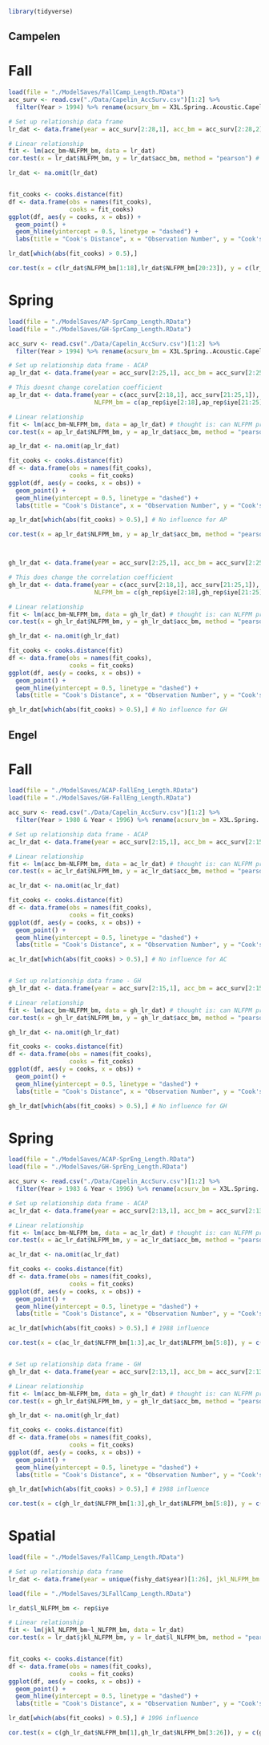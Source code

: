 ```r
library(tidyverse)
```


## Campelen

# Fall

```r
load(file = "./ModelSaves/FallCamp_Length.RData")
acc_surv <- read.csv("./Data/Capelin_AccSurv.csv")[1:2] %>% 
  filter(Year > 1994) %>% rename(acsurv_bm = X3L.Spring..Acoustic.Capelin.Biomass..kt.)

# Set up relationship data frame
lr_dat <- data.frame(year = acc_surv[2:28,1], acc_bm = acc_surv[2:28,2], NLFPM_bm = rep$iye) #have to go y+1 

# Linear relationship 
fit <- lm(acc_bm~NLFPM_bm, data = lr_dat)
cor.test(x = lr_dat$NLFPM_bm, y = lr_dat$acc_bm, method = "pearson") # p-values < 0.05: acoustic and NLFPM are significantly correlated 

lr_dat <- na.omit(lr_dat)


fit_cooks <- cooks.distance(fit)
df <- data.frame(obs = names(fit_cooks),
                 cooks = fit_cooks)
ggplot(df, aes(y = cooks, x = obs)) +
  geom_point() +
  geom_hline(yintercept = 0.5, linetype = "dashed") +
  labs(title = "Cook's Distance", x = "Observation Number", y = "Cook's")

lr_dat[which(abs(fit_cooks) > 0.5),]

cor.test(x = c(lr_dat$NLFPM_bm[1:18],lr_dat$NLFPM_bm[20:23]), y = c(lr_dat$acc_bm[1:18],lr_dat$acc_bm[20:23]), method = "pearson")

```

# Spring

```r
load(file = "./ModelSaves/AP-SprCamp_Length.RData")
load(file = "./ModelSaves/GH-SprCamp_Length.RData")

acc_surv <- read.csv("./Data/Capelin_AccSurv.csv")[1:2] %>% 
  filter(Year > 1994) %>% rename(acsurv_bm = X3L.Spring..Acoustic.Capelin.Biomass..kt.)

# Set up relationship data frame - ACAP
ap_lr_dat <- data.frame(year = acc_surv[2:25,1], acc_bm = acc_surv[2:25,2], NLFPM_bm = ap_rep$iye)

# This doesnt change corelation coefficient 
ap_lr_dat <- data.frame(year = c(acc_surv[2:18,1], acc_surv[21:25,1]), acc_bm = c(acc_surv[2:18,2], acc_surv[21:25,2]), 
                        NLFPM_bm = c(ap_rep$iye[2:18],ap_rep$iye[21:25]))

# Linear relationship 
fit <- lm(acc_bm~NLFPM_bm, data = ap_lr_dat) # thought is: can NLFPM predict acoustic survey accurately
cor.test(x = ap_lr_dat$NLFPM_bm, y = ap_lr_dat$acc_bm, method = "pearson") # p-values < 0.05: acoustic and NLFPM are significantly correlated 

ap_lr_dat <- na.omit(ap_lr_dat)

fit_cooks <- cooks.distance(fit)
df <- data.frame(obs = names(fit_cooks),
                 cooks = fit_cooks)
ggplot(df, aes(y = cooks, x = obs)) +
  geom_point() +
  geom_hline(yintercept = 0.5, linetype = "dashed") +
  labs(title = "Cook's Distance", x = "Observation Number", y = "Cook's")

ap_lr_dat[which(abs(fit_cooks) > 0.5),] # No influence for AP

cor.test(x = ap_lr_dat$NLFPM_bm, y = ap_lr_dat$acc_bm, method = "pearson")



gh_lr_dat <- data.frame(year = acc_surv[2:25,1], acc_bm = acc_surv[2:25,2], NLFPM_bm = gh_rep$iye)

# This does change the correlation coefficient
gh_lr_dat <- data.frame(year = c(acc_surv[2:18,1], acc_surv[21:25,1]), acc_bm = c(acc_surv[2:18,2], acc_surv[21:25,2]), 
                        NLFPM_bm = c(gh_rep$iye[2:18],gh_rep$iye[21:25]))

# Linear relationship 
fit <- lm(acc_bm~NLFPM_bm, data = gh_lr_dat) # thought is: can NLFPM predict acoustic survey accurately
cor.test(x = gh_lr_dat$NLFPM_bm, y = gh_lr_dat$acc_bm, method = "pearson") # p-values < 0.05: acoustic and NLFPM are significantly correlated 

gh_lr_dat <- na.omit(gh_lr_dat)

fit_cooks <- cooks.distance(fit)
df <- data.frame(obs = names(fit_cooks),
                 cooks = fit_cooks)
ggplot(df, aes(y = cooks, x = obs)) +
  geom_point() +
  geom_hline(yintercept = 0.5, linetype = "dashed") +
  labs(title = "Cook's Distance", x = "Observation Number", y = "Cook's")

gh_lr_dat[which(abs(fit_cooks) > 0.5),] # No influence for GH


```


## Engel

# Fall

```r
load(file = "./ModelSaves/ACAP-FallEng_Length.RData")
load(file = "./ModelSaves/GH-FallEng_Length.RData")

acc_surv <- read.csv("./Data/Capelin_AccSurv.csv")[1:2] %>% 
  filter(Year > 1980 & Year < 1996) %>% rename(acsurv_bm = X3L.Spring..Acoustic.Capelin.Biomass..kt.) 

# Set up relationship data frame - ACAP
ac_lr_dat <- data.frame(year = acc_surv[2:15,1], acc_bm = acc_surv[2:15,2], NLFPM_bm = ac_rep$iye) #have to y+1

# Linear relationship 
fit <- lm(acc_bm~NLFPM_bm, data = ac_lr_dat) # thought is: can NLFPM predict acoustic survey accurately
cor.test(x = ac_lr_dat$NLFPM_bm, y = ac_lr_dat$acc_bm, method = "pearson") # p-values < 0.05: acoustic and NLFPM are significantly correlated 

ac_lr_dat <- na.omit(ac_lr_dat)

fit_cooks <- cooks.distance(fit)
df <- data.frame(obs = names(fit_cooks),
                 cooks = fit_cooks)
ggplot(df, aes(y = cooks, x = obs)) +
  geom_point() +
  geom_hline(yintercept = 0.5, linetype = "dashed") +
  labs(title = "Cook's Distance", x = "Observation Number", y = "Cook's")

ac_lr_dat[which(abs(fit_cooks) > 0.5),] # No influence for AC


# Set up relationship data frame - GH
gh_lr_dat <- data.frame(year = acc_surv[2:15,1], acc_bm = acc_surv[2:15,2], NLFPM_bm = gh_rep$iye)

# Linear relationship 
fit <- lm(acc_bm~NLFPM_bm, data = gh_lr_dat) # thought is: can NLFPM predict acoustic survey accurately
cor.test(x = gh_lr_dat$NLFPM_bm, y = gh_lr_dat$acc_bm, method = "pearson") # p-values < 0.05: acoustic and NLFPM are significantly correlated 

gh_lr_dat <- na.omit(gh_lr_dat)

fit_cooks <- cooks.distance(fit)
df <- data.frame(obs = names(fit_cooks),
                 cooks = fit_cooks)
ggplot(df, aes(y = cooks, x = obs)) +
  geom_point() +
  geom_hline(yintercept = 0.5, linetype = "dashed") +
  labs(title = "Cook's Distance", x = "Observation Number", y = "Cook's")

gh_lr_dat[which(abs(fit_cooks) > 0.5),] # No influence for GH

```

# Spring

```r
load(file = "./ModelSaves/ACAP-SprEng_Length.RData")
load(file = "./ModelSaves/GH-SprEng_Length.RData")

acc_surv <- read.csv("./Data/Capelin_AccSurv.csv")[1:2] %>% 
  filter(Year > 1983 & Year < 1996) %>% rename(acsurv_bm = X3L.Spring..Acoustic.Capelin.Biomass..kt.)

# Set up relationship data frame - ACAP
ac_lr_dat <- data.frame(year = acc_surv[2:13,1], acc_bm = acc_surv[2:13,2], NLFPM_bm = c(ac_rep$iye[12], ac_rep$iye[1:11])) #have to y+1

# Linear relationship 
fit <- lm(acc_bm~NLFPM_bm, data = ac_lr_dat) # thought is: can NLFPM predict acoustic survey accurately
cor.test(x = ac_lr_dat$NLFPM_bm, y = ac_lr_dat$acc_bm, method = "pearson") # p-values < 0.05: acoustic and NLFPM are significantly correlated 

ac_lr_dat <- na.omit(ac_lr_dat)

fit_cooks <- cooks.distance(fit)
df <- data.frame(obs = names(fit_cooks),
                 cooks = fit_cooks)
ggplot(df, aes(y = cooks, x = obs)) +
  geom_point() +
  geom_hline(yintercept = 0.5, linetype = "dashed") +
  labs(title = "Cook's Distance", x = "Observation Number", y = "Cook's")

ac_lr_dat[which(abs(fit_cooks) > 0.5),] # 1988 influence

cor.test(x = c(ac_lr_dat$NLFPM_bm[1:3],ac_lr_dat$NLFPM_bm[5:8]), y = c(ac_lr_dat$acc_bm[1:3],ac_lr_dat$acc_bm[5:8]), method = "pearson")


# Set up relationship data frame - GH
gh_lr_dat <- data.frame(year = acc_surv[2:13,1], acc_bm = acc_surv[2:13,2], NLFPM_bm = c(gh_rep$iye[12], gh_rep$iye[1:11]))

# Linear relationship 
fit <- lm(acc_bm~NLFPM_bm, data = gh_lr_dat) # thought is: can NLFPM predict acoustic survey accurately
cor.test(x = gh_lr_dat$NLFPM_bm, y = gh_lr_dat$acc_bm, method = "pearson") # p-values < 0.05: acoustic and NLFPM are significantly correlated 

gh_lr_dat <- na.omit(gh_lr_dat)

fit_cooks <- cooks.distance(fit)
df <- data.frame(obs = names(fit_cooks),
                 cooks = fit_cooks)
ggplot(df, aes(y = cooks, x = obs)) +
  geom_point() +
  geom_hline(yintercept = 0.5, linetype = "dashed") +
  labs(title = "Cook's Distance", x = "Observation Number", y = "Cook's")

gh_lr_dat[which(abs(fit_cooks) > 0.5),] # 1988 influence

cor.test(x = c(gh_lr_dat$NLFPM_bm[1:3],gh_lr_dat$NLFPM_bm[5:8]), y = c(gh_lr_dat$acc_bm[1:3],gh_lr_dat$acc_bm[5:8]), method = "pearson")

```

# Spatial

```r
load(file = "./ModelSaves/FallCamp_Length.RData")

# Set up relationship data frame
lr_dat <- data.frame(year = unique(fishy_dat$year)[1:26], jkl_NLFPM_bm = rep$iye[1:26])

load(file = "./ModelSaves/3LFallCamp_Length.RData")

lr_dat$l_NLFPM_bm <- rep$iye

# Linear relationship 
fit <- lm(jkl_NLFPM_bm~l_NLFPM_bm, data = lr_dat)
cor.test(x = lr_dat$jkl_NLFPM_bm, y = lr_dat$l_NLFPM_bm, method = "pearson") # p-values < 0.05: acoustic and NLFPM are significantly correlated


fit_cooks <- cooks.distance(fit)
df <- data.frame(obs = names(fit_cooks),
                 cooks = fit_cooks)
ggplot(df, aes(y = cooks, x = obs)) +
  geom_point() +
  geom_hline(yintercept = 0.5, linetype = "dashed") +
  labs(title = "Cook's Distance", x = "Observation Number", y = "Cook's")

lr_dat[which(abs(fit_cooks) > 0.5),] # 1996 influence

cor.test(x = c(gh_lr_dat$NLFPM_bm[1],gh_lr_dat$NLFPM_bm[3:26]), y = c(gh_lr_dat$acc_bm[1],gh_lr_dat$acc_bm[3:26]), method = "pearson")


```











